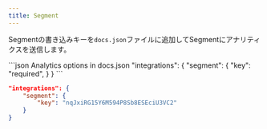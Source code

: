 ```yaml
---
title: Segment
---
```


Segmentの書き込みキーを`docs.json`ファイルに追加してSegmentにアナリティクスを送信します。

<CodeGroup>
  ```json Analytics options in docs.json
  "integrations": {
      "segment": {
          "key": "required",
      }
  }
  ```

  ```json Example
  "integrations": {
      "segment": {
          "key": "nqJxiRG15Y6M594P8Sb8ESEciU3VC2"
      }
  }
  ```
</CodeGroup>
